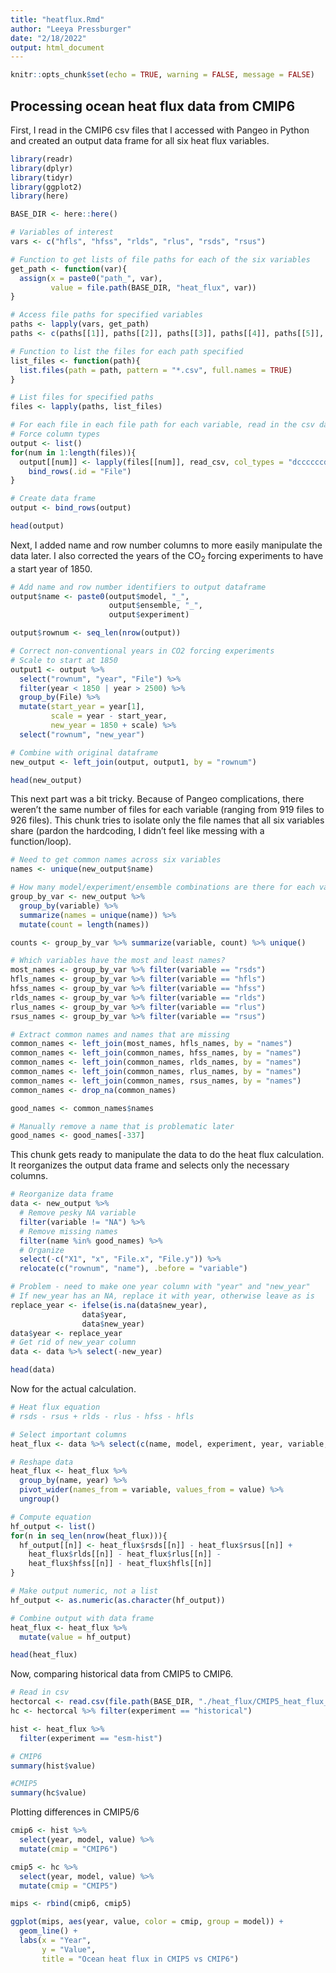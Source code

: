 ```yaml
---
title: "heatflux.Rmd"
author: "Leeya Pressburger"
date: "2/18/2022"
output: html_document
---
```


```r
knitr::opts_chunk$set(echo = TRUE, warning = FALSE, message = FALSE)
```

## Processing ocean heat flux data from CMIP6

First, I read in the CMIP6 csv files that I accessed with Pangeo in Python and 
created an output data frame for all six heat flux variables.

``` r
library(readr)
library(dplyr)
library(tidyr)
library(ggplot2)
library(here)

BASE_DIR <- here::here()

# Variables of interest
vars <- c("hfls", "hfss", "rlds", "rlus", "rsds", "rsus")

# Function to get lists of file paths for each of the six variables
get_path <- function(var){
  assign(x = paste0("path_", var), 
         value = file.path(BASE_DIR, "heat_flux", var))
}

# Access file paths for specified variables
paths <- lapply(vars, get_path)
paths <- c(paths[[1]], paths[[2]], paths[[3]], paths[[4]], paths[[5]], paths[[6]])

# Function to list the files for each path specified
list_files <- function(path){
  list.files(path = path, pattern = "*.csv", full.names = TRUE)
}

# List files for specified paths
files <- lapply(paths, list_files)

# For each file in each file path for each variable, read in the csv data
# Force column types
output <- list()
for(num in 1:length(files)){
  output[[num]] <- lapply(files[[num]], read_csv, col_types = "dccccccdd") %>%
    bind_rows(.id = "File")
}

# Create data frame
output <- bind_rows(output)

head(output)

```

Next, I added name and row number columns to more easily manipulate the data later.
I also corrected the years of the CO~2~ forcing experiments to have a start year of 1850. 

``` r
# Add name and row number identifiers to output dataframe
output$name <- paste0(output$model, "_", 
                      output$ensemble, "_", 
                      output$experiment)

output$rownum <- seq_len(nrow(output))

# Correct non-conventional years in CO2 forcing experiments
# Scale to start at 1850
output1 <- output %>%
  select("rownum", "year", "File") %>%
  filter(year < 1850 | year > 2500) %>%
  group_by(File) %>%
  mutate(start_year = year[1],
         scale = year - start_year,
         new_year = 1850 + scale) %>%
  select("rownum", "new_year")

# Combine with original dataframe
new_output <- left_join(output, output1, by = "rownum")

head(new_output)

```

This next part was a bit tricky. Because of Pangeo complications, there weren't the same number of files for each variable (ranging from 919 files to 926 files).
This chunk tries to isolate only the file names that all six variables share (pardon the hardcoding, I didn't feel like messing with a function/loop).

``` r
# Need to get common names across six variables
names <- unique(new_output$name)

# How many model/experiment/ensemble combinations are there for each variable?
group_by_var <- new_output %>%
  group_by(variable) %>%
  summarize(names = unique(name)) %>%
  mutate(count = length(names))

counts <- group_by_var %>% summarize(variable, count) %>% unique()

# Which variables have the most and least names?
most_names <- group_by_var %>% filter(variable == "rsds")
hfls_names <- group_by_var %>% filter(variable == "hfls")
hfss_names <- group_by_var %>% filter(variable == "hfss")
rlds_names <- group_by_var %>% filter(variable == "rlds")
rlus_names <- group_by_var %>% filter(variable == "rlus")
rsus_names <- group_by_var %>% filter(variable == "rsus")

# Extract common names and names that are missing
common_names <- left_join(most_names, hfls_names, by = "names")
common_names <- left_join(common_names, hfss_names, by = "names")
common_names <- left_join(common_names, rlds_names, by = "names")
common_names <- left_join(common_names, rlus_names, by = "names")
common_names <- left_join(common_names, rsus_names, by = "names")
common_names <- drop_na(common_names)

good_names <- common_names$names

# Manually remove a name that is problematic later
good_names <- good_names[-337]

```

This chunk gets ready to manipulate the data to do the heat flux calculation.
It reorganizes the output data frame and selects only the necessary columns.

``` r
# Reorganize data frame
data <- new_output %>%
  # Remove pesky NA variable
  filter(variable != "NA") %>%
  # Remove missing names
  filter(name %in% good_names) %>%
  # Organize
  select(-c("X1", "x", "File.x", "File.y")) %>%
  relocate(c("rownum", "name"), .before = "variable")

# Problem - need to make one year column with "year" and "new_year"
# If new_year has an NA, replace it with year, otherwise leave as is
replace_year <- ifelse(is.na(data$new_year), 
                data$year, 
                data$new_year)
data$year <- replace_year
# Get rid of new_year column
data <- data %>% select(-new_year)

head(data)
```

Now for the actual calculation.

``` r
# Heat flux equation
# rsds - rsus + rlds - rlus - hfss - hfls

# Select important columns
heat_flux <- data %>% select(c(name, model, experiment, year, variable, value))

# Reshape data
heat_flux <- heat_flux %>%
  group_by(name, year) %>%
  pivot_wider(names_from = variable, values_from = value) %>%
  ungroup()

# Compute equation
hf_output <- list()
for(n in seq_len(nrow(heat_flux))){
  hf_output[[n]] <- heat_flux$rsds[[n]] - heat_flux$rsus[[n]] + 
    heat_flux$rlds[[n]] - heat_flux$rlus[[n]] - 
    heat_flux$hfss[[n]] - heat_flux$hfls[[n]]
}

# Make output numeric, not a list
hf_output <- as.numeric(as.character(hf_output))

# Combine output with data frame
heat_flux <- heat_flux %>%
  mutate(value = hf_output)

head(heat_flux)

```

Now, comparing historical data from CMIP5 to CMIP6.

``` r
# Read in csv
hectorcal <- read.csv(file.path(BASE_DIR, "./heat_flux/CMIP5_heat_flux_final.csv"))
hc <- hectorcal %>% filter(experiment == "historical")

hist <- heat_flux %>%
  filter(experiment == "esm-hist")

# CMIP6
summary(hist$value)

#CMIP5
summary(hc$value)

```

Plotting differences in CMIP5/6

``` r

cmip6 <- hist %>% 
  select(year, model, value) %>%
  mutate(cmip = "CMIP6")

cmip5 <- hc %>% 
  select(year, model, value) %>%
  mutate(cmip = "CMIP5")

mips <- rbind(cmip6, cmip5)

ggplot(mips, aes(year, value, color = cmip, group = model)) +
  geom_line() +
  labs(x = "Year",
       y = "Value",
       title = "Ocean heat flux in CMIP5 vs CMIP6")

```